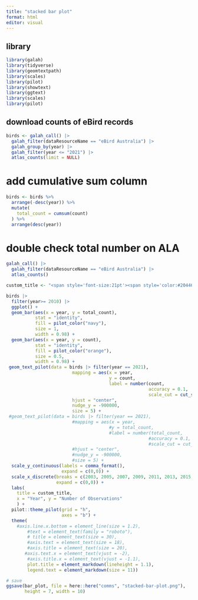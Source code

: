 ```yaml
---
title: "stacked bar plot"
format: html
editor: visual
---
```


## library

```r
library(galah)
library(tidyverse)
library(geomtextpath)
library(scales)
library(pilot)
library(showtext)
library(ggtext)
library(scales)
library(pilot)
```

## download counts of eBird records

```r
birds <- galah_call() |>
  galah_filter(dataResourceName == "eBird Australia") |>
  galah_group_by(year) |>
  galah_filter(year <= "2021") |>
  atlas_counts(limit = NULL)

```

# add cumulative sum column

```r
birds <- birds %>%
  arrange(-desc(year)) %>%
  mutate(
    total_count = cumsum(count)
  ) %>%
  arrange(desc(year))
```

# double check total number on ALA

```r
galah_call() |>
  galah_filter(dataResourceName == "eBird Australia") |>
  atlas_counts()
```

```r
custom_title <- "<span style='font-size:21pt'><span style='color:#204466'>**Total**</span> and <span style='color:#f28100'>**yearly**</span> eBird observations in the ALA </span>"

birds |>
  filter(year>= 2010) |>
  ggplot() + 
  geom_bar(aes(x = year, y = total_count),
           stat = "identity",
           fill = pilot_color("navy"),
           size = 1,
           width = 0.98) +
  geom_bar(aes(x = year, y = count),
           stat = "identity",
           fill = pilot_color("orange"),
           size = 0.5,
           width = 0.98) +
 geom_text_pilot(data = birds |> filter(year == 2021),
                         mapping = aes(x = year,
                                       y = count,
                                       label = number(count,
                                                      accuracy = 0.1,
                                                      scale_cut = cut_short_scale())),
                         hjust = "center",
                         nudge_y = -900000,
                         size = 5) +
 #geom_text_pilot(data = birds |> filter(year == 2021),
                         #mapping = aes(x = year,
                                       #y = total_count,
                                       #label = number(total_count,
                                                      #accuracy = 0.1,
                                                      #scale_cut = cut_short_scale())),
                         #hjust = "center",
                         #nudge_y = -900000,
                         #size = 5) +
  scale_y_continuous(labels = comma_format(),
                     expand = c(0,0)) +
  scale_x_discrete(breaks = c(2003, 2005, 2007, 2009, 2011, 2013, 2015, 2017, 2019, 2021),
                   expand = c(0,0)) +
  labs(
    title = custom_title,
    x = "Year", y = "Number of Observations"
    ) +
  pilot::theme_pilot(grid = "h",
                     axes = "b") +
  theme(
    #axis.line.x.bottom = element_line(size = 1.2),
        #text = element_text(family = "roboto"),
        # title = element_text(size = 30),
        #axis.text = element_text(size = 18),
        #axis.title = element_text(size = 20),
       #axis.text.x = element_text(vjust = -2),
        #axis.title.x = element_text(vjust = -1.1),
        plot.title = element_markdown(lineheight = 1.1),
        legend.text = element_markdown(size = 11))
```

```r
# save
ggsave(bar_plot, file = here::here("comms", "stacked-bar-plot.png"),
       height = 7, width = 10)
```
